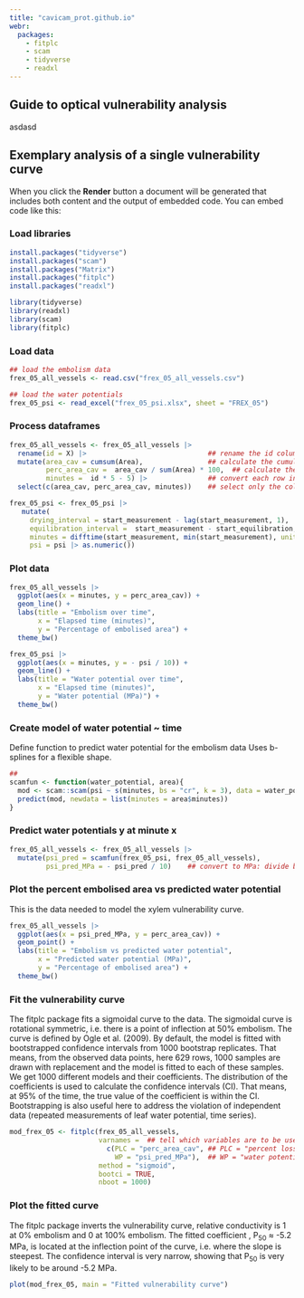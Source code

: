 ```yaml
---
title: "cavicam_prot.github.io"
webr: 
  packages:
    - fitplc
    - scam
    - tidyverse
    - readxl
---
```


## Guide to optical vulnerability analysis

asdasd

## Exemplary analysis of a single vulnerability curve

When you click the **Render** button a document will be generated that includes both content and the output of embedded code. You can embed code like this:

### Load libraries

```r
install.packages("tidyverse")
install.packages("scam")
install.packages("Matrix")
install.packages("fitplc")
install.packages("readxl")
```

```r

library(tidyverse)
library(readxl)
library(scam)
library(fitplc)
```

### Load data

```r
## load the embolism data
frex_05_all_vessels <- read.csv("frex_05_all_vessels.csv")

## load the water potentials
frex_05_psi <- read_excel("frex_05_psi.xlsx", sheet = "FREX_05")
```

### Process dataframes

```r
frex_05_all_vessels <- frex_05_all_vessels |> 
  rename(id = X) |>                              ## rename the id column
  mutate(area_cav = cumsum(Area),                ## calculate the cumulative embolised area 
         perc_area_cav =  area_cav / sum(Area) * 100,  ## calculate the percentage of embolised area
         minutes =  id * 5 - 5) |>               ## convert each row into minutes (1 image every 5 minutes)
  select(c(area_cav, perc_area_cav, minutes))    ## select only the columns we need

frex_05_psi <- frex_05_psi |>
   mutate(
     drying_interval = start_measurement - lag(start_measurement, 1),   ## get drying interval between previous measurement and current one 
     equilibration_interval =  start_measurement - start_equilibration, ## time between taking sample and measurement
     minutes = difftime(start_measurement, min(start_measurement), units = "mins") |> as.numeric(), ## elapsed time since taking the first sample   
     psi = psi |> as.numeric())
```

### Plot data

```r
frex_05_all_vessels |> 
  ggplot(aes(x = minutes, y = perc_area_cav)) +
  geom_line() +
  labs(title = "Embolism over time",
       x = "Elapsed time (minutes)",
       y = "Percentage of embolised area") +
  theme_bw()

frex_05_psi |> 
  ggplot(aes(x = minutes, y = - psi / 10)) +
  geom_line() +
  labs(title = "Water potential over time",
       x = "Elapsed time (minutes)",
       y = "Water potential (MPa)") +
  theme_bw()
```

### Create model of water potential \~ time

Define function to predict water potential for the embolism data Uses b-splines for a flexible shape.

```r
## 
scamfun <- function(water_potential, area){
  mod <- scam::scam(psi ~ s(minutes, bs = "cr", k = 3), data = water_potential)
  predict(mod, newdata = list(minutes = area$minutes))
}
```

### Predict water potentials **y** at minute **x**

```r
frex_05_all_vessels <- frex_05_all_vessels |> 
  mutate(psi_pred = scamfun(frex_05_psi, frex_05_all_vessels),
         psi_pred_MPa = - psi_pred / 10)    ## convert to MPa: divide by 10 and neg. sign 
```

### Plot the percent embolised area vs predicted water potential

This is the data needed to model the xylem vulnerability curve.

```r
frex_05_all_vessels |> 
  ggplot(aes(x = psi_pred_MPa, y = perc_area_cav)) +
  geom_point() +
  labs(title = "Embolism vs predicted water potential",
       x = "Predicted water potential (MPa)",
       y = "Percentage of embolised area") +
  theme_bw()
```

### Fit the vulnerability curve

The fitplc package fits a sigmoidal curve to the data. The sigmoidal curve is rotational symmetric, i.e. there is a point of inflection at 50% embolism. The curve is defined by Ogle et al. (2009). By default, the model is fitted with bootstrapped confidence intervals from 1000 bootstrap replicates. That means, from the observed data points, here 629 rows, 1000 samples are drawn with replacement and the model is fitted to each of these samples. We get 1000 different models and their coefficients. The distribution of the coefficients is used to calculate the confidence intervals (CI). That means, at 95% of the time, the true value of the coefficient is within the CI. Bootstrapping is also useful here to address the violation of independent data (repeated measurements of leaf water potential, time series).

```r
mod_frex_05 <- fitplc(frex_05_all_vessels,
                      varnames =  ## tell which variables are to be used
                        c(PLC = "perc_area_cav", ## PLC = "percent loss of conductivity", here: percent area cavitated
                          WP = "psi_pred_MPa"),  ## WP = "water potential", here: predicted water potential [MPa]
                      method = "sigmoid",
                      bootci = TRUE,
                      nboot = 1000)
```

### Plot the fitted curve

The fitplc package inverts the vulnerability curve, relative conductivity is 1 at 0% embolism and 0 at 100% embolism. The fitted coefficient , P~50~ ≈ -5.2 MPa, is located at the inflection point of the curve, i.e. where the slope is steepest. The confidence interval is very narrow, showing that P~50~ is very likely to be around -5.2 MPa.

```r
plot(mod_frex_05, main = "Fitted vulnerability curve")
```
